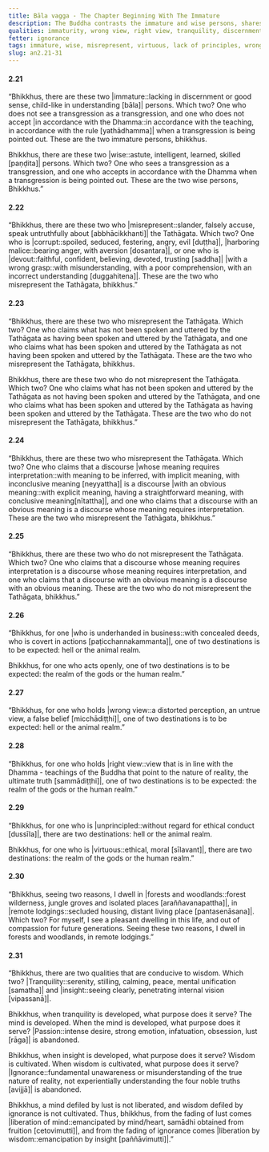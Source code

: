 ```yaml
---
title: Bāla vagga - The Chapter Beginning With The Immature
description: The Buddha contrasts the immature and wise persons, shares on who misrepresents the Buddha, virtuous and unprincipled behavior, wrong and right view, why he dwells in forests and remote lodgings, and the importance of tranquility and insight.
qualities: immaturity, wrong view, right view, tranquility, discernment
fetter: ignorance
tags: immature, wise, misrepresent, virtuous, lack of principles, wrong view, right view, forest, remote, tranquility, insight, an, an2
slug: an2.21-31
---
```


#### 2.21

“Bhikkhus, there are these two |immature::lacking in discernment or good sense, child-like in understanding [bāla]| persons. Which two? One who does not see a transgression as a transgression, and one who does not accept |in accordance with the Dhamma::in accordance with the teaching, in accordance with the rule [yathādhamma]| when a transgression is being pointed out. These are the two immature persons, bhikkhus.

Bhikkhus, there are these two |wise::astute, intelligent, learned, skilled [paṇḍita]| persons. Which two? One who sees a transgression as a transgression, and one who accepts in accordance with the Dhamma when a transgression is being pointed out. These are the two wise persons, Bhikkhus.”

#### 2.22

“Bhikkhus, there are these two who |misrepresent::slander, falsely accuse, speak untruthfully about [abbhācikkhanti]| the Tathāgata. Which two? One who is |corrupt::spoiled, seduced, festering, angry, evil [duṭṭha]|, |harboring malice::bearing anger, with aversion [dosantara]|, or one who is |devout::faithful, confident, believing, devoted, trusting [saddha]| |with a wrong grasp::with misunderstanding, with a poor comprehension, with an incorrect understanding [duggahitena]|. These are the two who misrepresent the Tathāgata, bhikkhus.”

#### 2.23

“Bhikkhus, there are these two who misrepresent the Tathāgata. Which two? One who claims what has not been spoken and uttered by the Tathāgata as having been spoken and uttered by the Tathāgata, and one who claims what has been spoken and uttered by the Tathāgata as not having been spoken and uttered by the Tathāgata. These are the two who misrepresent the Tathāgata, bhikkhus.

Bhikkhus, there are these two who do not misrepresent the Tathāgata. Which two? One who claims what has not been spoken and uttered by the Tathāgata as not having been spoken and uttered by the Tathāgata, and one who claims what has been spoken and uttered by the Tathāgata as having been spoken and uttered by the Tathāgata. These are the two who do not misrepresent the Tathāgata, bhikkhus.”

#### 2.24

“Bhikkhus, there are these two who misrepresent the Tathāgata. Which two? One who claims that a discourse |whose meaning requires interpretation::with meaning to be inferred, with implicit meaning, with inconclusive meaning [neyyattha]| is a discourse |with an obvious meaning::with explicit meaning, having a straightforward meaning, with conclusive meaning[nītattha]|, and one who claims that a discourse with an obvious meaning is a discourse whose meaning requires interpretation. These are the two who misrepresent the Tathāgata, bhikkhus.”

#### 2.25

“Bhikkhus, there are these two who do not misrepresent the Tathāgata. Which two? One who claims that a discourse whose meaning requires interpretation is a discourse whose meaning requires interpretation, and one who claims that a discourse with an obvious meaning is a discourse with an obvious meaning. These are the two who do not misrepresent the Tathāgata, bhikkhus.”

#### 2.26

“Bhikkhus, for one |who is underhanded in business::with concealed deeds, who is covert in actions [paṭicchannakammanta]|, one of two destinations is to be expected: hell or the animal realm.

Bhikkhus, for one who acts openly, one of two destinations is to be expected: the realm of the gods or the human realm.”

#### 2.27

“Bhikkhus, for one who holds |wrong view::a distorted perception, an untrue view, a false belief [micchādiṭṭhi]|, one of two destinations is to be expected: hell or the animal realm.”

#### 2.28

“Bhikkhus, for one who holds |right view::view that is in line with the Dhamma - teachings of the Buddha that point to the nature of reality, the ultimate truth [sammādiṭṭhi]|, one of two destinations is to be expected: the realm of the gods or the human realm.”

#### 2.29

“Bhikkhus, for one who is |unprincipled::without regard for ethical conduct [dussīla]|, there are two destinations: hell or the animal realm.

Bhikkhus, for one who is |virtuous::ethical, moral [sīlavant]|, there are two destinations: the realm of the gods or the human realm.”

#### 2.30

“Bhikkhus, seeing two reasons, I dwell in |forests and woodlands::forest wilderness, jungle groves and isolated places [araññavanapattha]|, in |remote lodgings::secluded housing, distant living place [pantasenāsana]|. Which two? For myself, I see a pleasant dwelling in this life, and out of compassion for future generations. Seeing these two reasons, I dwell in forests and woodlands, in remote lodgings.”

#### 2.31

“Bhikkhus, there are two qualities that are conducive to wisdom. Which two? |Tranquility::serenity, stilling, calming, peace, mental unification [samatha]| and |insight::seeing clearly, penetrating internal vision [vipassanā]|.

Bhikkhus, when tranquility is developed, what purpose does it serve? The mind is developed. When the mind is developed, what purpose does it serve? |Passion::intense desire, strong emotion, infatuation, obsession, lust [rāga]| is abandoned.

Bhikkhus, when insight is developed, what purpose does it serve? Wisdom is cultivated. When wisdom is cultivated, what purpose does it serve? |Ignorance::fundamental unawareness or misunderstanding of the true nature of reality, not experientially understanding the four noble truths [avijjā]| is abandoned.

Bhikkhus, a mind defiled by lust is not liberated, and wisdom defiled by ignorance is not cultivated. Thus, bhikkhus, from the fading of lust comes |liberation of mind::emancipated by mind/heart, samādhi obtained from fruition [cetovimutti]|, and from the fading of ignorance comes |liberation by wisdom::emancipation by insight [paññāvimutti]|.”